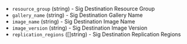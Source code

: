 <!-- Code generated from the comments of the SharedImageGalleryDestination struct in builder/azure/dtl/config.go; DO NOT EDIT MANUALLY -->

-   `resource_group` (string) - Sig Destination Resource Group
-   `gallery_name` (string) - Sig Destination Gallery Name
-   `image_name` (string) - Sig Destination Image Name
-   `image_version` (string) - Sig Destination Image Version
-   `replication_regions` ([]string) - Sig Destination Replication Regions